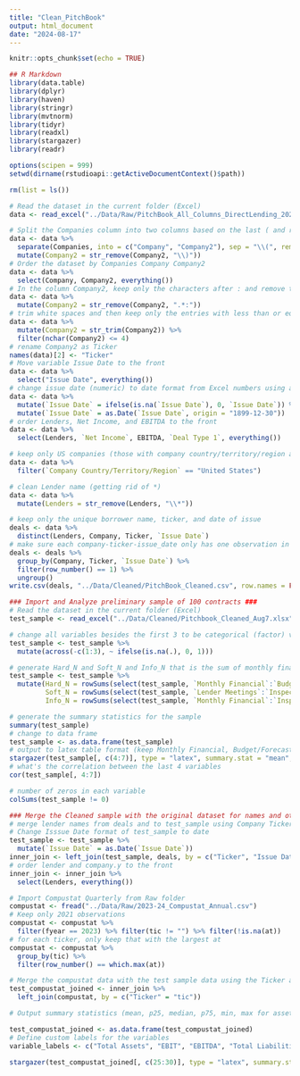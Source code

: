```yaml
---
title: "Clean_PitchBook"
output: html_document
date: "2024-08-17"
---
```


```r
knitr::opts_chunk$set(echo = TRUE)
```

```r
## R Markdown
library(data.table)
library(dplyr)
library(haven)
library(stringr)
library(mvtnorm)
library(tidyr)
library(readxl)
library(stargazer)
library(readr)

options(scipen = 999)
setwd(dirname(rstudioapi::getActiveDocumentContext()$path))

rm(list = ls())

# Read the dataset in the current folder (Excel)
data <- read_excel("../Data/Raw/PitchBook_All_Columns_DirectLending_2024_07_10.xlsx", skip = 8, col_names = TRUE)

# Split the Companies column into two columns based on the last ( and remove the last )
data <- data %>%
  separate(Companies, into = c("Company", "Company2"), sep = "\\(", remove = TRUE) %>%
  mutate(Company2 = str_remove(Company2, "\\)"))
# Order the dataset by Companies Company Company2
data <- data %>%
  select(Company, Company2, everything())
# In the column Company2, keep only the characters after : and remove the rest
data <- data %>%
  mutate(Company2 = str_remove(Company2, ".*:"))
# trim white spaces and then keep only the entries with less than or equal to 4 characters in Company2
data <- data %>%
  mutate(Company2 = str_trim(Company2)) %>%
  filter(nchar(Company2) <= 4)
# rename Company2 as Ticker
names(data)[2] <- "Ticker"
# Move variable Issue Date to the front
data <- data %>%
  select("Issue Date", everything())
# change issue date (numeric) to date format from Excel numbers using as.Date and first convert NA to 0
data <- data %>%
  mutate(`Issue Date` = ifelse(is.na(`Issue Date`), 0, `Issue Date`)) %>%
  mutate(`Issue Date` = as.Date(`Issue Date`, origin = "1899-12-30"))
# order Lenders, Net Income, and EBITDA to the front 
data <- data %>%
  select(Lenders, `Net Income`, EBITDA, `Deal Type 1`, everything())

# keep only US companies (those with company country/territory/region as United States)
data <- data %>%
  filter(`Company Country/Territory/Region` == "United States")

# clean Lender name (getting rid of *)
data <- data %>%
  mutate(Lenders = str_remove(Lenders, "\\*"))

# keep only the unique borrower name, ticker, and date of issue
deals <- data %>%
  distinct(Lenders, Company, Ticker, `Issue Date`)
# make sure each company-ticker-issue_date only has one observation in deals
deals <- deals %>%
  group_by(Company, Ticker, `Issue Date`) %>%
  filter(row_number() == 1) %>%
  ungroup()
write.csv(deals, "../Data/Cleaned/PitchBook_Cleaned.csv", row.names = FALSE)
```

```r
### Import and Analyze preliminary sample of 100 contracts ###
# Read the dataset in the current folder (Excel)
test_sample <- read_excel("../Data/Cleaned/Pitchbook_Cleaned_Aug7.xlsx", col_names = TRUE)

# change all variables besides the first 3 to be categorical (factor) variables that take 1 as long as the value is not NA
test_sample <- test_sample %>%
  mutate(across(-c(1:3), ~ ifelse(is.na(.), 0, 1)))

# generate Hard_N and Soft_N and Info_N that is the sum of monthly financial and budget forecast, sum of lender meetings and inspection, and sum of all respectively
test_sample <- test_sample %>%
  mutate(Hard_N = rowSums(select(test_sample, `Monthly Financial`:`Budget/Forecast`)),
         Soft_N = rowSums(select(test_sample, `Lender Meetings`:`Inspection`)),
         Info_N = rowSums(select(test_sample, `Monthly Financial`:`Inspection`)))

# generate the summary statistics for the sample 
summary(test_sample)
# change to data frame
test_sample <- as.data.frame(test_sample)
# output to latex table format (keep Monthly Financial, Budget/Forecast, Lender Meetings, Inspection, Hard_N, Soft_N, and Info_N) using stargazer and keep only the mean
stargazer(test_sample[, c(4:7)], type = "latex", summary.stat = "mean", digits = 2, title = "Summary Statistics of Sample", out = "../Results/Summary_Stats_Sample.tex")
# what's the correlation between the last 4 variables
cor(test_sample[, 4:7])

# number of zeros in each variable
colSums(test_sample != 0)
```

```r
### Merge the Cleaned sample with the original dataset for names and other information ###
# merge lender names from deals and to test_sample using Company Ticker and Issue Date as keys
# Change Isssue Date format of test_sample to date
test_sample <- test_sample %>%
  mutate(`Issue Date` = as.Date(`Issue Date`))
inner_join <- left_join(test_sample, deals, by = c("Ticker", "Issue Date"))
# order lender and company.y to the front
inner_join <- inner_join %>%
  select(Lenders, everything())
```

```r
# Import Compustat Quarterly from Raw folder
compustat <- fread("../Data/Raw/2023-24_Compustat_Annual.csv")
# Keep only 2021 observations
compustat <- compustat %>%
  filter(fyear == 2023) %>% filter(tic != "") %>% filter(!is.na(at))
# for each ticker, only keep that with the largest at
compustat <- compustat %>%
  group_by(tic) %>%
  filter(row_number() == which.max(at))

# Merge the compustat data with the test sample data using the Ticker as the key
test_compustat_joined <- inner_join %>%
  left_join(compustat, by = c("Ticker" = "tic"))

# Output summary statistics (mean, p25, median, p75, min, max for assets, revenues, ebitda, liabilities, and working capital using stargazer (make sure that the test_compustat_joined is a df)

test_compustat_joined <- as.data.frame(test_compustat_joined)
# Define custom labels for the variables
variable_labels <- c("Total Assets", "EBIT", "EBITDA", "Total Liabilities", "Total Revenue", "Working Capital")

stargazer(test_compustat_joined[, c(25:30)], type = "latex", summary.stat = c("min", "p25", "median", "p75", "max", "mean"), digits = 2, covariate.labels = variable_labels, title = "Summary Statistics of Sample with Compustat Data", out = "../Results/Summary_Stats_Sample_Compustat.tex")

```